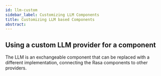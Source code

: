 ```yaml
---
id: llm-custom
sidebar_label: Customizing LLM Components
title: Customizing LLM based Components
abstract:
---
```



<RasaLabsLabel />

<RasaLabsBanner version="3.7.0b1" />

## Using a custom LLM provider for a component

The LLM is an exchangeable component that can be replaced with a different 
implementation, connecting the Rasa components to other providers.

